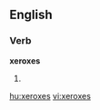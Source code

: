 ==English==

===Verb===
'''xeroxes'''

# {{third-person singular of|[[xerox]]}}

[[hu:xeroxes]]
[[vi:xeroxes]]